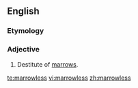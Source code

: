 ==English==

===Etymology===
{{suffix|marrow|less}}

===Adjective===
{{en-adj}}

# Destitute of [[marrow]]s.

[[te:marrowless]]
[[vi:marrowless]]
[[zh:marrowless]]
